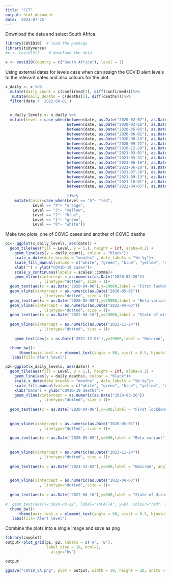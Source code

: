 ```yaml
---
title: "CCT"
output: html_document
date: '2022-07-25'
---
```


Download the data and select South Africa

```r
library(COVID19)  # load the package
library(tidyverse)
#x <- covid19()    # download the data

x <- covid19(country = c("South Africa"), level = 1)

```
Using external dates for levels case when can assign the COVID alert levels to the relevant dates and also colours for the plot.

```r
x_daily <- x %>%
  mutate(daily_count = c(confirmed[1], diff(confirmed)))%>%
   mutate(daily_deaths = c(deaths[1], diff(deaths)))%>%
  filter(date < '2022-08-01')
   

  x_daily_levels <- x_daily %>%
  mutate(Level = case_when(between(date, as.Date("2020-02-07"), as.Date("2020-03-25"))~ "0",
                           between(date, as.Date("2020-03-26"), as.Date("2020-04-30"))~ "5",
                           between(date, as.Date("2020-05-01"), as.Date("2020-05-31"))~ "4",
                           between(date, as.Date("2020-06-01"), as.Date("2020-08-17"))~ "3",
                           between(date, as.Date("2020-08-18"), as.Date("2020-09-20"))~ "2",
                           between(date, as.Date("2020-09-21"), as.Date("2020-12-28"))~ "1",
                           between(date, as.Date("2020-12-29"), as.Date("2021-02-28"))~ "3",
                           between(date, as.Date("2021-03-01"), as.Date("2021-05-31"))~ "1",
                           between(date, as.Date("2021-05-31"), as.Date("2021-06-15"))~ "2",
                           between(date, as.Date("2021-06-16"), as.Date("2021-06-27"))~ "3",
                           between(date, as.Date("2021-06-28"), as.Date("2021-07-25"))~ "4",
                           between(date, as.Date("2021-07-26"), as.Date("2021-09-12"))~ "3",
                           between(date, as.Date("2021-09-13"), as.Date("2021-09-30"))~ "2",
                           between(date, as.Date("2021-10-01"), as.Date("2022-04-05"))~ "1",
                           between(date, as.Date("2022-04-05"), as.Date("2022-08-01"))~ "0"
        
                           ))%>%
    mutate(Color=case_when(Level == "5"~ "red",
            Level == "4"~ "orange",
            Level == "3"~ "yellow",
            Level == "2"~ "blue",
            Level == "1"~ "green",
            Level == "0"~ "white"))
```

Make two plots, one of COVID cases and another of COVID deaths

```r

p1<- ggplot(x_daily_levels, aes(date)) +
  geom_tile(aes(fill = Level, y = 1,), height = Inf, alpha=0.2) +
    geom_line(aes(y = daily_count), colour = "black")+
    scale_x_date(date_breaks = "months" , date_labels = "%b-%y")+
    scale_fill_manual(values = c("white", "green", "blue", "yellow", "orange","red"))+
    xlab("") + ylab("COVID-19 cases")+
    scale_y_continuous(labels = scales::comma)+
    geom_vline(xintercept = as.numeric(as.Date("2020-03-26"))
               , linetype="dotted", size = 1)+
  geom_text(aes(x = as.Date('2020-04-06'),y=29000,label = "First lockdown", angle=90))+
  geom_vline(xintercept = as.numeric(as.Date("2020-05-01"))
               , linetype="dotted", size = 1)+
  geom_text(aes(x = as.Date('2020-05-09'),y=29000,label = "Beta variant", angle=90))+
  geom_vline(xintercept = as.numeric(as.Date("2022-04-05"))
               , linetype="dotted", size = 1)+
  geom_text(aes(x = as.Date('2022-04-16'),y=29000,label = "State of disaster lifted", angle=90))+
  
  geom_vline(xintercept = as.numeric(as.Date("2021-11-24"))
               , linetype="dotted", size = 1)+
  
    geom_text(aes(x = as.Date('2021-12-03'),y=29000,label = "Omicron", angle=90))+

  theme_bw()+
      theme(axis.text.x = element_text(angle = 90, vjust = 0.5, hjust=1))+
   labs(fill='Alert level')

p2<-ggplot(x_daily_levels, aes(date)) +
  geom_tile(aes(fill = Level, y = 1,), height = Inf, alpha=0.2) +
    geom_line(aes(y = daily_deaths), colour = "black")+
    scale_x_date(date_breaks = "months" , date_labels = "%b-%y")+
    scale_fill_manual(values = c("white", "green", "blue", "yellow", "orange","red"))+
    xlab("Date") + ylab("COVID-19 deaths")+
    geom_vline(xintercept = as.numeric(as.Date("2020-03-26"))
               , linetype="dotted", size = 1)+
  
  geom_text(aes(x = as.Date('2020-04-06'),y=600,label = "First lockdown", angle=90))+
  
    
  geom_vline(xintercept = as.numeric(as.Date("2020-05-01"))
               , linetype="dotted", size = 1)+
  
  geom_text(aes(x = as.Date('2020-05-09'),y=600,label = "Beta variant", angle=90))+
  
    
  geom_vline(xintercept = as.numeric(as.Date("2021-11-24"))
               , linetype="dotted", size = 1)+
  
  geom_text(aes(x = as.Date('2021-12-03'),y=600,label = "Omicron", angle=90))+

  
  geom_vline(xintercept = as.numeric(as.Date("2022-04-05"))
               , linetype="dotted", size = 1)+
  
  geom_text(aes(x = as.Date('2022-04-16'),y=600,label = "State of disaster lifted", angle=90))+
  
#  geom_text(aes(x="2020-03-12", label="\nPAFTA", y=9), colour="red", angle=90) +
  theme_bw()+
      theme(axis.text.x = element_text(angle = 90, vjust = 0.5, hjust=1))+
   labs(fill='Alert level') 
```

Combine the plots into a single image and save as png

```r
library(cowplot)
output<-plot_grid(p1, p2, labels = c('A', 'B'), 
                  label_size = 10, ncol=1,
                    align="hv")

output

ggsave("COVID_SA.png", plot = output, width = 30, height = 20, units = "cm")

```


